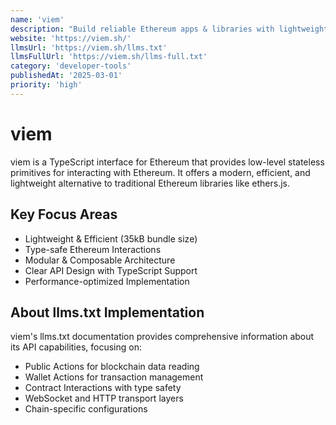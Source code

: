 ```yaml
---
name: 'viem'
description: "Build reliable Ethereum apps & libraries with lightweight, composable, &' type-safe modules from viem - a modern, efficient alternative to ethers.js."
website: 'https://viem.sh/'
llmsUrl: 'https://viem.sh/llms.txt'
llmsFullUrl: 'https://viem.sh/llms-full.txt'
category: 'developer-tools'
publishedAt: '2025-03-01'
priority: 'high'
---
```


# viem

viem is a TypeScript interface for Ethereum that provides low-level stateless primitives for interacting with Ethereum. It offers a modern, efficient, and lightweight alternative to traditional Ethereum libraries like ethers.js.

## Key Focus Areas

- Lightweight & Efficient (35kB bundle size)
- Type-safe Ethereum Interactions
- Modular & Composable Architecture
- Clear API Design with TypeScript Support
- Performance-optimized Implementation

## About llms.txt Implementation

viem's llms.txt documentation provides comprehensive information about its API capabilities, focusing on:

- Public Actions for blockchain data reading
- Wallet Actions for transaction management
- Contract Interactions with type safety
- WebSocket and HTTP transport layers
- Chain-specific configurations
